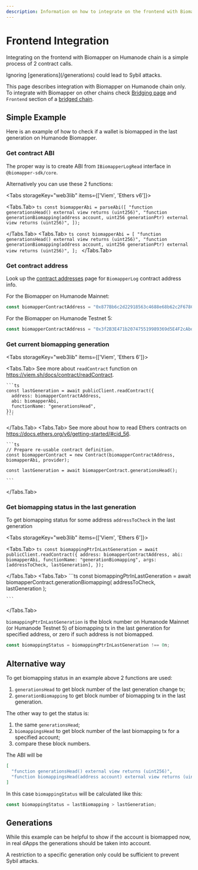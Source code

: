 ```yaml
---
description: Information on how to integrate on the frontend with Biomapper.
---
```



# Frontend Integration

Integrating on the frontend with Biomapper on Humanode chain is a simple process of 2 contract calls.

<Callout type="info">
  Ignoring [generations](/generations) could lead to Sybil attacks.
</Callout>

This page describes integration with Biomapper on Humanode chain only.
To integrate with Biomapper on other chains check [Bridging page](/bridging)
and `Frontend` section of a [bridged chain](/#bridged-chains).

## Simple Example

Here is an example of how to check if a wallet is biomapped in the last generation
on Humanode Biomapper.

### Get contract ABI

The proper way is to create ABI from `IBiomapperLogRead` interface in `@biomapper-sdk/core`.

Alternatively you can use these 2 functions:

<Tabs
  storageKey="web3lib"
  items={['Viem', 'Ethers v6']}>
>
  <Tabs.Tab>
    ```ts
    const biomapperAbi = parseAbi([
      "function generationsHead() external view returns (uint256)",
      "function generationBiomapping(address account, uint256 generationPtr) external view returns (uint256)",
    ]);
    ```

  </Tabs.Tab>
  <Tabs.Tab>
    ```ts
    const biomapperAbi = [
      "function generationsHead() external view returns (uint256)",
      "function generationBiomapping(address account, uint256 generationPtr) external view returns (uint256)",
    ];
    ```
  </Tabs.Tab>
</Tabs>

### Get contract address

Look up the [contract addresses](/contract-addresses) page for `BiomapperLog` contract address info.

For the Biomapper on Humanode Mainnet:

```ts
const biomapperContractAddress = "0x877Bb6c2d22918563c4688e68b62c2F678Cc0BFD";
```

For the Biomapper on Humanode Testnet 5:

```ts
const biomapperContractAddress = "0x3f2B3E471b207475519989369d5E4F2cAbd0A39F";
```

### Get current biomapping generation

<Tabs
  storageKey="web3lib"
  items={['Viem', 'Ethers 6']}>
>
  <Tabs.Tab>
    See more about `readContract` function on https://viem.sh/docs/contract/readContract.

    ```ts
    const lastGeneration = await publicClient.readContract({
      address: biomapperContractAddress,
      abi: biomapperAbi,
      functionName: "generationsHead",
    });
    ```

  </Tabs.Tab>
  <Tabs.Tab>
    See more about how to read Ethers contracts on https://docs.ethers.org/v6/getting-started/#cid_56.

    ```ts
    // Prepare re-usable contract definition.
    const biomapperContract = new Contract(biomapperContractAddress, biomapperAbi, provider);

    const lastGeneration = await biomapperContract.generationsHead();

    ```

  </Tabs.Tab>
</Tabs>

### Get biomapping status in the last generation

To get biomapping status for some address `addressToCheck` in the last generation

<Tabs
  storageKey="web3lib"
  items={['Viem', 'Ethers 6']}>
>
  <Tabs.Tab>
    ```ts
    const biomappingPtrInLastGeneration = await publicClient.readContract({
      address: biomapperContractAddress,
      abi: biomapperAbi,
      functionName: "generationBiomapping",
      args: [addressToCheck, lastGeneration],
    });
    ```

  </Tabs.Tab>
  <Tabs.Tab>
    ```ts
    const biomappingPtrInLastGeneration =
      await biomapperContract.generationBiomapping(
        addressToCheck,
        lastGeneration
      );

    ```

  </Tabs.Tab>
</Tabs>

`biomappingPtrInLastGeneration` is the block number on
Humanode Mainnet (or Humanode Testnet 5)
of biomapping tx in the last generation for specified address,
or zero if such address is not biomapped.

```ts
const biomappingStatus = biomappingPtrInLastGeneration !== 0n;
```

## Alternative way

To get biomapping status in an example above 2 functions are used:

1. `generationsHead` to get block number of the last generation change tx;
2. `generationBiomapping` to get block number of biomapping tx in the last generation.

The other way to get the status is:

1. the same `generationsHead`;
2. `biomappingsHead` to get block number of the last biomapping tx for a specified account;
3. compare these block numbers.

The ABI will be

```json
[
  "function generationsHead() external view returns (uint256)",
  "function biomappingsHead(address account) external view returns (uint256)"
]
```

In this case `biomappingStatus` will be calculated like this:

```ts
const biomappingStatus = lastBiomapping > lastGeneration;
```

## Generations

While this example can be helpful to show if the account is biomapped now,
in real dApps the generations should be taken into account.

A restriction to a specific generation only could be sufficient
to prevent Sybil attacks.
